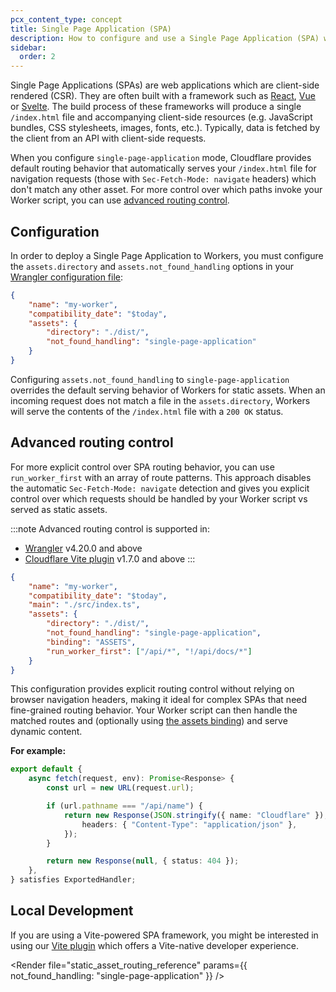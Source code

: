 ```yaml
---
pcx_content_type: concept
title: Single Page Application (SPA)
description: How to configure and use a Single Page Application (SPA) with Workers.
sidebar:
  order: 2
---
```



Single Page Applications (SPAs) are web applications which are client-side rendered (CSR). They are often built with a framework such as [React](/workers/framework-guides/web-apps/react/), [Vue](/workers/framework-guides/web-apps/vue/) or [Svelte](/workers/framework-guides/web-apps/svelte/). The build process of these frameworks will produce a single `/index.html` file and accompanying client-side resources (e.g. JavaScript bundles, CSS stylesheets, images, fonts, etc.). Typically, data is fetched by the client from an API with client-side requests.

When you configure `single-page-application` mode, Cloudflare provides default routing behavior that automatically serves your `/index.html` file for navigation requests (those with `Sec-Fetch-Mode: navigate` headers) which don't match any other asset. For more control over which paths invoke your Worker script, you can use [advanced routing control](#advanced-routing-control).

## Configuration

In order to deploy a Single Page Application to Workers, you must configure the `assets.directory` and `assets.not_found_handling` options in your [Wrangler configuration file](/workers/wrangler/configuration/#assets):

<WranglerConfig>

```json
{
	"name": "my-worker",
	"compatibility_date": "$today",
	"assets": {
		"directory": "./dist/",
		"not_found_handling": "single-page-application"
	}
}
```

</WranglerConfig>

Configuring `assets.not_found_handling` to `single-page-application` overrides the default serving behavior of Workers for static assets. When an incoming request does not match a file in the `assets.directory`, Workers will serve the contents of the `/index.html` file with a `200 OK` status.

<Render file="navigation_requests" />

## Advanced routing control

For more explicit control over SPA routing behavior, you can use `run_worker_first` with an array of route patterns. This approach disables the automatic `Sec-Fetch-Mode: navigate` detection and gives you explicit control over which requests should be handled by your Worker script vs served as static assets.

:::note
Advanced routing control is supported in:
- [Wrangler](/workers/wrangler/install-and-update/) v4.20.0 and above
- [Cloudflare Vite plugin](/workers/vite-plugin/get-started/) v1.7.0 and above
:::

<WranglerConfig>

```json
{
	"name": "my-worker",
	"compatibility_date": "$today",
	"main": "./src/index.ts",
	"assets": {
		"directory": "./dist/",
		"not_found_handling": "single-page-application",
		"binding": "ASSETS",
		"run_worker_first": ["/api/*", "!/api/docs/*"]
	}
}
```

</WranglerConfig>

This configuration provides explicit routing control without relying on browser navigation headers, making it ideal for complex SPAs that need fine-grained routing behavior. Your Worker script can then handle the matched routes and (optionally using [the assets binding](/workers/static-assets/binding/#binding)) and serve dynamic content.

**For example:**

<TypeScriptExample filename="./src/index.ts">

```ts
export default {
	async fetch(request, env): Promise<Response> {
		const url = new URL(request.url);

		if (url.pathname === "/api/name") {
			return new Response(JSON.stringify({ name: "Cloudflare" }), {
				headers: { "Content-Type": "application/json" },
			});
		}

		return new Response(null, { status: 404 });
	},
} satisfies ExportedHandler;
```
</TypeScriptExample>

## Local Development

If you are using a Vite-powered SPA framework, you might be interested in using our [Vite plugin](/workers/vite-plugin/) which offers a Vite-native developer experience.

<Render
	file="static_asset_routing_reference"
	params={{ not_found_handling: "single-page-application" }}
/>
